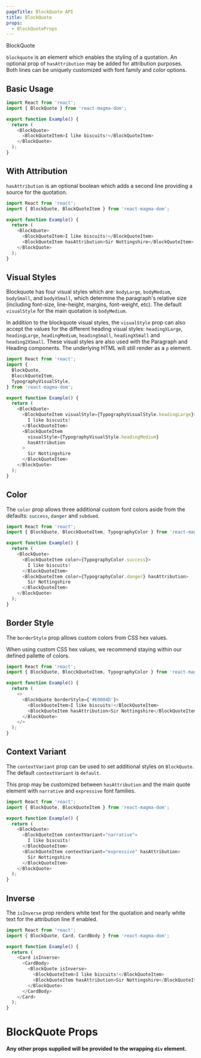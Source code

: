 ```yaml
---
pageTitle: BlockQuote API
title: BlockQuote
props:
  - BlockQuoteProps
---
```


<DocsHeading type="api">BlockQuote</DocsHeading>

`blockquote` is an element which enables the styling of a quotation. An optional prop of `hasAttribution` may be added for attribution purposes. Both lines can be uniquely customized with font family and color options.

## Basic Usage

```typescript
import React from 'react';
import { BlockQuote } from 'react-magma-dom';

export function Example() {
  return (
    <BlockQuote>
      <BlockQuoteItem>I like biscuits!</BlockQuoteItem>
    </BlockQuote>
  );
}
```

## With Attribution

`hasAttribution` is an optional boolean which adds a second line providing a source for the quotation.

```typescript
import React from 'react';
import { BlockQuote, BlockQuoteItem } from 'react-magma-dom';

export function Example() {
  return (
    <BlockQuote>
      <BlockQuoteItem>I like biscuits!</BlockQuoteItem>
      <BlockQuoteItem hasAttribution>Sir Nottingshire</BlockQuoteItem>
    </BlockQuote>
  );
}
```

## Visual Styles

Blockquote has four visual styles which are: `bodyLarge`, `bodyMedium`, `bodySmall`, and `bodyXSmall`, which determine the paragraph's relative size (including font-size, line-height, margins, font-weight, etc).
The default `visualStyle` for the main quotation is `bodyMedium`.

In addition to the blockquote visual styles, the `visualStyle` prop can also accept the values for the different heading visual styles: `headingXLarge`, `headingLarge`, `headingMedium`, `headingSmall`, `headingXSmall` and `heading2XSmall`.
These visual styles are also used with the <Link to="/api/paragraph">Paragraph</Link> and <Link to="/api/heading">Heading</Link> components. The underlying HTML will still render as a `p` element.

```typescript
import React from 'react';
import {
  BlockQuote,
  BlocckQuoteItem,
  TypographyVisualStyle,
} from 'react-magma-dom';

export function Example() {
  return (
    <BlockQuote>
      <BlockQuoteItem visualStyle={TypographyVisualStyle.headingLarge}>
        I like biscuits!
      </BlockQuoteItem>
      <BlockQuoteItem
        visualStyle={TypographyVisualStyle.headingMedium}
        hasAttribution
      >
        Sir Nottingshire
      </BlockQuoteItem>
    </BlockQuote>
  );
}
```

## Color

The `color` prop allows three additional custom font colors aside from the defaults: `success`, `danger` and `subdued`.

```typescript
import React from 'react';
import { BlockQuote, BlocckQuoteItem, TypographyColor } from 'react-magma-dom';

export function Example() {
  return (
    <BlockQuote>
      <BlockQuoteItem color={TypographyColor.success}>
        I like biscuits!
      </BlockQuoteItem>
      <BlockQuoteItem color={TypographyColor.danger} hasAttribution>
        Sir Nottingshire
      </BlockQuoteItem>
    </BlockQuote>
  );
}
```

## Border Style

The `borderStyle` prop allows custom colors from CSS hex values.

When using custom CSS hex values, we recommend staying within our defined pallette of <Link to="/design-intro/colors">colors</Link>.

```typescript
import React from 'react';
import { BlockQuote, BlocckQuoteItem, TypographyColor } from 'react-magma-dom';

export function Example() {
  return (
    <>
      <BlockQuote borderStyle={'#E0004D'}>
        <BlockQuoteItem>I like biscuits!</BlockQuoteItem>
        <BlockQuoteItem hasAttribution>Sir Nottingshire</BlockQuoteItem>
      </BlockQuote>
    </>
  );
}
```

## Context Variant

The `contextVariant` prop can be used to set additional styles on `BlockQuote`. The default `contextVariant` is `default`.

This prop may be customized between `hasAttribution` and the main quote element with `narrative` and `expressive` font families.

```typescript
import React from 'react';
import { BlockQuote, BlockQuoteItem } from 'react-magma-dom';

export function Example() {
  return (
    <BlockQuote>
      <BlockQuoteItem contextVariant="narrative">
        I like biscuits!
      </BlockQuoteItem>
      <BlockQuoteItem contextVariant="expressive" hasAttribution>
        Sir Nottingshire
      </BlockQuoteItem>
    </BlockQuote>
  );
}
```

## Inverse

The `isInverse` prop renders white text for the quotation and nearly white text for the attribution line if enabled.

```typescript
import React from 'react';
import { BlockQuote, Card, CardBody } from 'react-magma-dom';

export function Example() {
  return (
    <Card isInverse>
      <CardBody>
        <BlockQuote isInverse>
          <BlockQuoteItem>I like biscuits!</BlockQuoteItem>
          <BlockQuoteItem hasAttribution>Sir Nottingshire</BlockQuoteItem>
        </BlockQuote>
      </CardBody>
    </Card>
  );
}
```

# BlockQuote Props

**Any other props supplied will be provided to the wrapping `div` element.**

<BlockQuoteProps />
